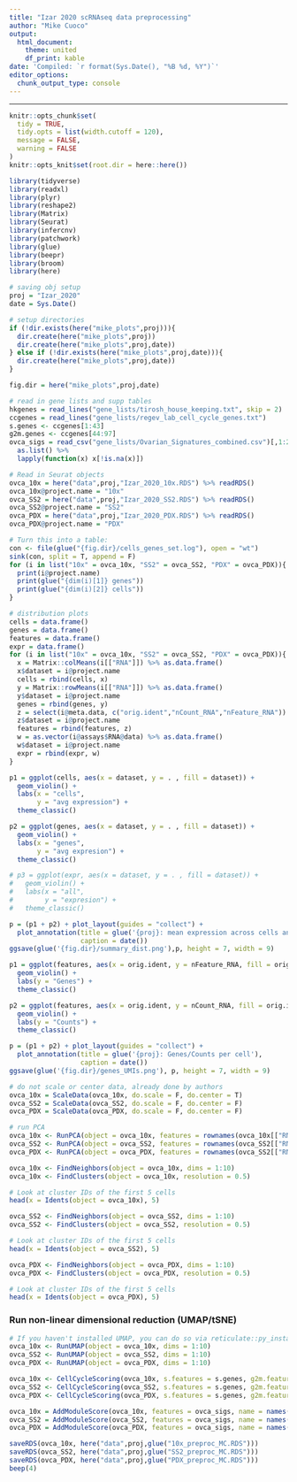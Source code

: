 ```yaml
---
title: "Izar 2020 scRNAseq data preprocessing"
author: "Mike Cuoco"
output:
  html_document:
    theme: united
    df_print: kable
date: 'Compiled: `r format(Sys.Date(), "%B %d, %Y")`'
editor_options: 
  chunk_output_type: console
---
```

***

```r
knitr::opts_chunk$set(
  tidy = TRUE,
  tidy.opts = list(width.cutoff = 120),
  message = FALSE,
  warning = FALSE
)
knitr::opts_knit$set(root.dir = here::here())
```

```r
library(tidyverse)
library(readxl)
library(plyr)
library(reshape2)
library(Matrix)
library(Seurat)
library(infercnv)
library(patchwork)
library(glue)
library(beepr)
library(broom)
library(here)

# saving obj setup
proj = "Izar_2020"
date = Sys.Date()

# setup directories
if (!dir.exists(here("mike_plots",proj))){
  dir.create(here("mike_plots",proj))
  dir.create(here("mike_plots",proj,date))
} else if (!dir.exists(here("mike_plots",proj,date))){
  dir.create(here("mike_plots",proj,date))
}

fig.dir = here("mike_plots",proj,date)

# read in gene lists and supp tables
hkgenes = read_lines("gene_lists/tirosh_house_keeping.txt", skip = 2)
ccgenes = read_lines("gene_lists/regev_lab_cell_cycle_genes.txt")
s.genes <- ccgenes[1:43]
g2m.genes <- ccgenes[44:97]
ovca_sigs = read_csv("gene_lists/Ovarian_Signatures_combined.csv")[,1:26] %>% 
  as.list() %>%
  lapply(function(x) x[!is.na(x)])

# Read in Seurat objects
ovca_10x = here("data",proj,"Izar_2020_10x.RDS") %>% readRDS()
ovca_10x@project.name = "10x"
ovca_SS2 = here("data",proj,"Izar_2020_SS2.RDS") %>% readRDS()
ovca_SS2@project.name = "SS2"
ovca_PDX = here("data",proj,"Izar_2020_PDX.RDS") %>% readRDS()
ovca_PDX@project.name = "PDX"
```

```r
# Turn this into a table:
con <- file(glue("{fig.dir}/cells_genes_set.log"), open = "wt")
sink(con, split = T, append = F)
for (i in list("10x" = ovca_10x, "SS2" = ovca_SS2, "PDX" = ovca_PDX)){
  print(i@project.name)
  print(glue("{dim(i)[1]} genes"))
  print(glue("{dim(i)[2]} cells"))
}
```


```r
# distribution plots
cells = data.frame()
genes = data.frame()
features = data.frame()
expr = data.frame()
for (i in list("10x" = ovca_10x, "SS2" = ovca_SS2, "PDX" = ovca_PDX)){
  x = Matrix::colMeans(i[["RNA"]]) %>% as.data.frame()
  x$dataset = i@project.name
  cells = rbind(cells, x)
  y = Matrix::rowMeans(i[["RNA"]]) %>% as.data.frame()
  y$dataset = i@project.name
  genes = rbind(genes, y)
  z = select(i@meta.data, c("orig.ident","nCount_RNA","nFeature_RNA"))
  z$dataset = i@project.name
  features = rbind(features, z)
  w = as.vector(i@assays$RNA@data) %>% as.data.frame()
  w$dataset = i@project.name
  expr = rbind(expr, w)
}

p1 = ggplot(cells, aes(x = dataset, y = . , fill = dataset)) + 
  geom_violin() +
  labs(x = "cells",
       y = "avg expression") +
  theme_classic()

p2 = ggplot(genes, aes(x = dataset, y = . , fill = dataset)) + 
  geom_violin() +
  labs(x = "genes",
       y = "avg expresion") +
  theme_classic()

# p3 = ggplot(expr, aes(x = dataset, y = . , fill = dataset)) + 
#   geom_violin() +
#   labs(x = "all",
#        y = "expresion") +
#   theme_classic()

p = (p1 + p2) + plot_layout(guides = "collect") +
  plot_annotation(title = glue('{proj}: mean expression across cells and genes'),
                  caption = date())
ggsave(glue('{fig.dir}/summary_dist.png'),p, height = 7, width = 9)

p1 = ggplot(features, aes(x = orig.ident, y = nFeature_RNA, fill = orig.ident)) + 
  geom_violin() + 
  labs(y = "Genes") +
  theme_classic()

p2 = ggplot(features, aes(x = orig.ident, y = nCount_RNA, fill = orig.ident)) + 
  geom_violin() + 
  labs(y = "Counts") +
  theme_classic()

p = (p1 + p2) + plot_layout(guides = "collect") +
  plot_annotation(title = glue('{proj}: Genes/Counts per cell'),
                  caption = date())
ggsave(glue('{fig.dir}/genes_UMIs.png'), p, height = 7, width = 9)
```

```r
# do not scale or center data, already done by authors
ovca_10x = ScaleData(ovca_10x, do.scale = F, do.center = T)
ovca_SS2 = ScaleData(ovca_SS2, do.scale = F, do.center = F)
ovca_PDX = ScaleData(ovca_PDX, do.scale = F, do.center = F)
```

```r
# run PCA
ovca_10x <- RunPCA(object = ovca_10x, features = rownames(ovca_10x[["RNA"]]@data))
ovca_SS2 <- RunPCA(object = ovca_SS2, features = rownames(ovca_SS2[["RNA"]]@data))
ovca_PDX <- RunPCA(object = ovca_PDX, features = rownames(ovca_SS2[["RNA"]]@data))
```

```r
ovca_10x <- FindNeighbors(object = ovca_10x, dims = 1:10)
ovca_10x <- FindClusters(object = ovca_10x, resolution = 0.5)

# Look at cluster IDs of the first 5 cells
head(x = Idents(object = ovca_10x), 5)

ovca_SS2 <- FindNeighbors(object = ovca_SS2, dims = 1:10)
ovca_SS2 <- FindClusters(object = ovca_SS2, resolution = 0.5)

# Look at cluster IDs of the first 5 cells
head(x = Idents(object = ovca_SS2), 5)

ovca_PDX <- FindNeighbors(object = ovca_PDX, dims = 1:10)
ovca_PDX <- FindClusters(object = ovca_PDX, resolution = 0.5)

# Look at cluster IDs of the first 5 cells
head(x = Idents(object = ovca_PDX), 5)
```

### Run non-linear dimensional reduction (UMAP/tSNE)

```r
# If you haven't installed UMAP, you can do so via reticulate::py_install(packages = "umap-learn")
ovca_10x <- RunUMAP(object = ovca_10x, dims = 1:10)
ovca_SS2 <- RunUMAP(object = ovca_SS2, dims = 1:10)
ovca_PDX <- RunUMAP(object = ovca_PDX, dims = 1:10)
```

```r
ovca_10x <- CellCycleScoring(ovca_10x, s.features = s.genes, g2m.features = g2m.genes, set.ident = TRUE)
ovca_SS2 <- CellCycleScoring(ovca_SS2, s.features = s.genes, g2m.features = g2m.genes, set.ident = TRUE)
ovca_PDX <- CellCycleScoring(ovca_PDX, s.features = s.genes, g2m.features = g2m.genes, set.ident = TRUE)
```

```r
ovca_10x = AddModuleScore(ovca_10x, features = ovca_sigs, name = names(ovca_sigs), nbin = 50)
ovca_SS2 = AddModuleScore(ovca_SS2, features = ovca_sigs, name = names(ovca_sigs), nbin = 50)
ovca_PDX = AddModuleScore(ovca_PDX, features = ovca_sigs, name = names(ovca_sigs), nbin = 50)
```


```r
saveRDS(ovca_10x, here("data",proj,glue("10x_preproc_MC.RDS")))
saveRDS(ovca_SS2, here("data",proj,glue("SS2_preproc_MC.RDS")))
saveRDS(ovca_PDX, here("data",proj,glue("PDX_preproc_MC.RDS")))
beep(4)
```

